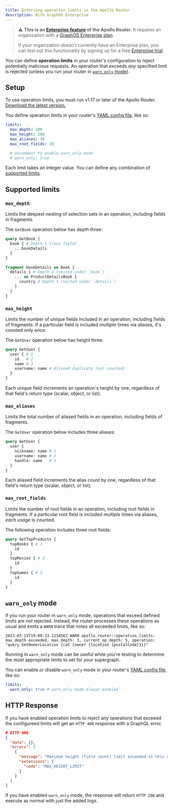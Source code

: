 ```yaml
---
title: Enforcing operation limits in the Apollo Router
description: With GraphOS Enterprise
---
```


> ⚠️ **This is an [Enterprise feature](../enterprise-features/) of the Apollo Router.** It requires an organization with a [GraphOS Enterprise plan](https://www.apollographql.com/pricing/).
>
> If your organization _doesn't_ currently have an Enterprise plan, you can test out this functionality by signing up for a free [Enterprise trial](/graphos/org/plans/#enterprise-trials).

You can define **operation limits** in your router's configuration to reject potentially malicious requests. An operation that exceeds _any_ specified limit is rejected (unless you run your router in [`warn_only` mode](#warn_only-mode)).

## Setup

To use operation limits, you must run v1.17 or later of the Apollo Router. [Download the latest version.](../quickstart#download-options)

You define operation limits in your router's [YAML config file](./configuration/overview/#yaml-config-file), like so:

```yaml title="router.yaml"
limits:
  max_depth: 100
  max_height: 200
  max_aliases: 30
  max_root_fields: 20

  # Uncomment to enable warn_only mode
  # warn_only: true
```

Each limit takes an integer value. You can define any combination of [supported limits](#supported-limits).

## Supported limits
### `max_depth`

Limits the deepest nesting of selection sets in an operation, including fields in fragments.

The `GetBook` operation below has depth three:

```graphql
query GetBook {
  book { # Depth 1 (root field)
    ...bookDetails
  }
}

fragment bookDetails on Book {
  details { # Depth 2 (nested under `book`)
    ... on ProductDetailsBook {
      country # Depth 3 (nested under `details`)
    }
  }
}
```

### `max_height`

Limits the number of unique fields included in an operation, including fields of fragments. If a particular field is included _multiple_ times via aliases, it's counted only _once_.

The `GetUser` operation below has height three:

```graphql
query GetUser {
  user { # 1
    id   # 2
    name # 3
    username: name # Aliased duplicate (not counted)
  }
}
```

Each unique field increments an operation's height by one, regardless of that field's return type (scalar, object, or list). 

### `max_aliases`

Limits the total number of aliased fields in an operation, including fields of fragments.

The `GetUser` operation below includes three aliases:

```graphql
query GetUser {
  user {
    nickname: name # 1
    username: name # 2
    handle: name   # 3
  }
}
```

Each aliased field increments the alias count by one, regardless of that field's return type (scalar, object, or list).

### `max_root_fields`

Limits the number of root fields in an operation, including root fields in fragments. If a particular root field is included _multiple_ times via aliases, _each usage_ is counted.

The following operation includes three root fields:

```graphql
query GetTopProducts {
  topBooks { # 1
    id
  }
  topMovies { # 2
    id
  }
  topGames { # 3
    id
  }
}
```

## `warn_only` mode

If you run your router in `warn_only` mode, operations that exceed defined limits are _not_ rejected. Instead, the router processes these operations as usual and emits a `WARN` trace that notes all exceeded limits, like so:

```
2023-03-15T19:08:23.123456Z WARN apollo_router::operation_limits: max_depth exceeded, max_depth: 3, current_op_depth: 5, operation: "query GetOwnerLocation {cat {owner {location {postalCode}}}}"
```

Running in `warn_only` mode can be useful while you're testing to determine the most appropriate limits to set for your supergraph.

You can enable or disable `warn_only` mode in your router's [YAML config file](./configuration/overview/#yaml-config-file), like so:

```yaml title="router.yaml"
limits:
  warn_only: true # warn_only mode always enabled
```

## HTTP Response

If you have enabled operation limits to reject any operations that exceeed the configureed limits will get an `HTTP 400` response with a GraphQL error.

```json
# HTTP 400
{
  "data": {},
  "errors": [
    {
      "message": "Maximum height (field count) limit exceeded in this operation",
      "extensions": {
        "code": "MAX_HEIGHT_LIMIT"
      }
    }
  ]
}
```

If you have enabled `warn_only` mode, the response will return `HTTP 200` and execute as normal with just the added logs.
